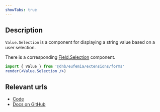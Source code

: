 ```yaml
---
showTabs: true
---
```


## Description

`Value.Selection` is a component for displaying a string value based on a user selection.

There is a corresponding [Field.Selection](/uilib/extensions/forms/base-fields/Selection) component.

```jsx
import { Value } from '@dnb/eufemia/extensions/forms'
render(<Value.Selection />)
```

## Relevant urls

- [Code](https://github.com/dnbexperience/eufemia/tree/main/packages/dnb-eufemia/src/extensions/forms/Value/Selection)
- [Docs on GitHub](https://github.com/dnbexperience/eufemia/tree/main/packages/dnb-design-system-portal/src/docs/uilib/extensions/forms/Value/Selection)

